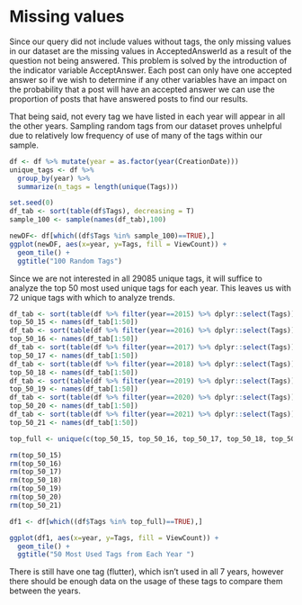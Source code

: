 # Missing values
Since our query did not include values without tags, the only missing values in our dataset are the missing values in AcceptedAnswerId as a result of the question not being answered. This problem is solved by the introduction of the indicator variable AcceptAnswer. Each post can only have one accepted answer so if we wish to determine if any other variables have an impact on the probability that a post will have an accepted answer we can use the proportion of posts that have answered posts to find our results.   

That being said, not every tag we have listed in each year will appear in all the other years. Sampling random tags from our dataset proves unhelpful due to relatively low frequency of use of many of the tags within our sample.  

```r
df <- df %>% mutate(year = as.factor(year(CreationDate)))
unique_tags <- df %>% 
  group_by(year) %>%
  summarize(n_tags = length(unique(Tags)))
```
```r
set.seed(0)
df_tab <- sort(table(df$Tags), decreasing = T)
sample_100 <- sample(names(df_tab),100)

newDF<- df[which((df$Tags %in% sample_100)==TRUE),]
ggplot(newDF, aes(x=year, y=Tags, fill = ViewCount)) +
  geom_tile() +
  ggtitle("100 Random Tags")
```

Since we are not interested in all 29085 unique tags, it will suffice to analyze the top 50 most used unique tags for each year. This leaves us with 72 unique tags with which to analyze trends. 
```r
df_tab <- sort(table(df %>% filter(year==2015) %>% dplyr::select(Tags)), decreasing = T)
top_50_15 <- names(df_tab[1:50])
df_tab <- sort(table(df %>% filter(year==2016) %>% dplyr::select(Tags)), decreasing = T)
top_50_16 <- names(df_tab[1:50])
df_tab <- sort(table(df %>% filter(year==2017) %>% dplyr::select(Tags)), decreasing = T)
top_50_17 <- names(df_tab[1:50])
df_tab <- sort(table(df %>% filter(year==2018) %>% dplyr::select(Tags)), decreasing = T)
top_50_18 <- names(df_tab[1:50])
df_tab <- sort(table(df %>% filter(year==2019) %>% dplyr::select(Tags)), decreasing = T)
top_50_19 <- names(df_tab[1:50])
df_tab <- sort(table(df %>% filter(year==2020) %>% dplyr::select(Tags)), decreasing = T)
top_50_20 <- names(df_tab[1:50])
df_tab <- sort(table(df %>% filter(year==2021) %>% dplyr::select(Tags)), decreasing = T)
top_50_21 <- names(df_tab[1:50])

top_full <- unique(c(top_50_15, top_50_16, top_50_17, top_50_18, top_50_19, top_50_20, top_50_21))

rm(top_50_15)
rm(top_50_16)
rm(top_50_17)
rm(top_50_18)
rm(top_50_19)
rm(top_50_20)
rm(top_50_21)

df1 <- df[which((df$Tags %in% top_full)==TRUE),]
```
```r
ggplot(df1, aes(x=year, y=Tags, fill = ViewCount)) +
  geom_tile() +
  ggtitle("50 Most Used Tags from Each Year ")
```

There is still have one tag (flutter), which isn't used in all 7 years, however there should be enough data on the usage of these tags to compare them between the years. 
